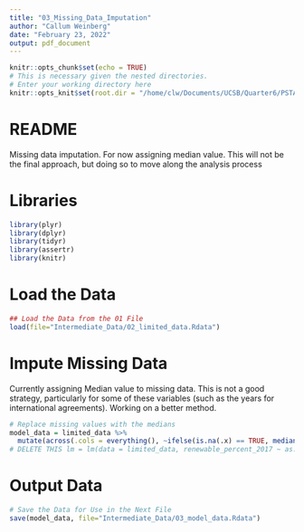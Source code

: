 ```yaml
---
title: "03_Missing_Data_Imputation"
author: "Callum Weinberg"
date: "February 23, 2022"
output: pdf_document
---
```


```r
knitr::opts_chunk$set(echo = TRUE)
# This is necessary given the nested directories.
# Enter your working directory here
knitr::opts_knit$set(root.dir = "/home/clw/Documents/UCSB/Quarter6/PSTAT 231/Final Project/PSTAT231_Final")
```

# README

Missing data imputation. For now assigning median value. This will not be the final approach, but doing so to move along the analysis process

# Libraries

```r
library(plyr)
library(dplyr)
library(tidyr)
library(assertr)
library(knitr)
```

# Load the Data

```r
## Load the Data from the 01 File
load(file="Intermediate_Data/02_limited_data.Rdata")
```

# Impute Missing Data

Currently assigning Median value to missing data. This is not a good strategy, particularly for some of these variables (such as the years for international agreements). Working on a better method.

```r
# Replace missing values with the medians
model_data = limited_data %>%
  mutate(across(.cols = everything(), ~ifelse(is.na(.x) == TRUE, median(.x,na.rm = TRUE), .x)))
# DELETE THIS lm = lm(data = limited_data, renewable_percent_2017 ~ as.matrix(limited_data[,4:35]))
```

# Output Data

```r
# Save the Data for Use in the Next File
save(model_data, file="Intermediate_Data/03_model_data.Rdata")
```